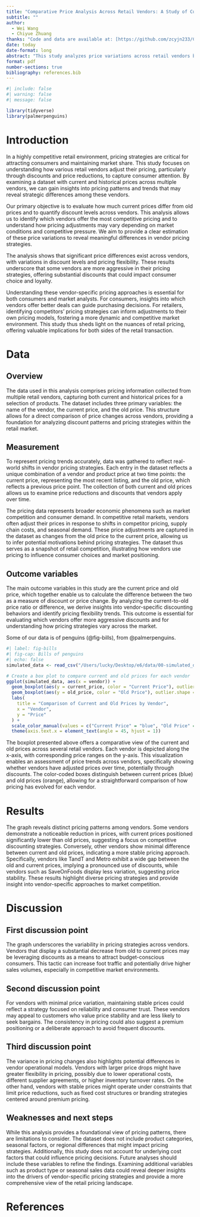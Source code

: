 ```yaml
---
title: "Comparative Price Analysis Across Retail Vendors: A Study of Current and Historical Pricing Trends"
subtitle: ""
author: 
  - Wei Wang
  - Chiyue Zhuang
thanks: "Code and data are available at: [https://github.com/zcyjn233/Canadian-Grocery-Price-Data-Analysis)."
date: today
date-format: long
abstract: "This study analyzes price variations across retail vendors by comparing current and historical pricing data. We assess discount patterns and pricing strategies, providing insights into vendor-specific price dynamics. The findings offer valuable implications for consumer decisions and competitive pricing in the retail market."
format: pdf
number-sections: true
bibliography: references.bib
---
```


```r
#| include: false
#| warning: false
#| message: false

library(tidyverse)
library(palmerpenguins)
```


# Introduction

In a highly competitive retail environment, pricing strategies are critical for attracting consumers and maintaining market share. This study focuses on understanding how various retail vendors adjust their pricing, particularly through discounts and price reductions, to capture consumer attention. By examining a dataset with current and historical prices across multiple vendors, we can gain insights into pricing patterns and trends that may reveal strategic differences among these vendors.

Our primary objective is to evaluate how much current prices differ from old prices and to quantify discount levels across vendors. This analysis allows us to identify which vendors offer the most competitive pricing and to understand how pricing adjustments may vary depending on market conditions and competitive pressure. We aim to provide a clear estimation of these price variations to reveal meaningful differences in vendor pricing strategies.

The analysis shows that significant price differences exist across vendors, with variations in discount levels and pricing flexibility. These results underscore that some vendors are more aggressive in their pricing strategies, offering substantial discounts that could impact consumer choice and loyalty.

Understanding these vendor-specific pricing approaches is essential for both consumers and market analysts. For consumers, insights into which vendors offer better deals can guide purchasing decisions. For retailers, identifying competitors' pricing strategies can inform adjustments to their own pricing models, fostering a more dynamic and competitive market environment. This study thus sheds light on the nuances of retail pricing, offering valuable implications for both sides of the retail transaction.


# Data {#sec-data}

## Overview

The data used in this analysis comprises pricing information collected from multiple retail vendors, capturing both current and historical prices for a selection of products. The dataset includes three primary variables: the name of the vendor, the current price, and the old price. This structure allows for a direct comparison of price changes across vendors, providing a foundation for analyzing discount patterns and pricing strategies within the retail market.

## Measurement
	
To represent pricing trends accurately, data was gathered to reflect real-world shifts in vendor pricing strategies. Each entry in the dataset reflects a unique combination of a vendor and product price at two time points: the current price, representing the most recent listing, and the old price, which reflects a previous price point. The collection of both current and old prices allows us to examine price reductions and discounts that vendors apply over time.

The pricing data represents broader economic phenomena such as market competition and consumer demand. In competitive retail markets, vendors often adjust their prices in response to shifts in competitor pricing, supply chain costs, and seasonal demand. These price adjustments are captured in the dataset as changes from the old price to the current price, allowing us to infer potential motivations behind pricing strategies. The dataset thus serves as a snapshot of retail competition, illustrating how vendors use pricing to influence consumer choices and market positioning.

## Outcome variables

The main outcome variables in this study are the current price and old price, which together enable us to calculate the difference between the two as a measure of discount or price change. By analyzing the current-to-old price ratio or difference, we derive insights into vendor-specific discounting behaviors and identify pricing flexibility trends. This outcome is essential for evaluating which vendors offer more aggressive discounts and for understanding how pricing strategies vary across the market.

Some of our data is of penguins (@fig-bills), from @palmerpenguins.

```r
#| label: fig-bills
#| fig-cap: Bills of penguins
#| echo: false
simulated_data <- read_csv("/Users/lucky/Desktop/e6/data/00-simulated_data/simulated_data.csv")

# Create a box plot to compare current and old prices for each vendor
ggplot(simulated_data, aes(x = vendor)) +
  geom_boxplot(aes(y = current_price, color = "Current Price"), outlier.shape = NA) +
  geom_boxplot(aes(y = old_price, color = "Old Price"), outlier.shape = NA) +
  labs(
    title = "Comparison of Current and Old Prices by Vendor",
    x = "Vendor",
    y = "Price"
  ) +
  scale_color_manual(values = c("Current Price" = "blue", "Old Price" = "orange")) +
  theme(axis.text.x = element_text(angle = 45, hjust = 1))
```

The boxplot presented above offers a comparative view of the current and old prices across several retail vendors. Each vendor is depicted along the x-axis, with corresponding price ranges on the y-axis. This visualization enables an assessment of price trends across vendors, specifically showing whether vendors have adjusted prices over time, potentially through discounts. The color-coded boxes distinguish between current prices (blue) and old prices (orange), allowing for a straightforward comparison of how pricing has evolved for each vendor.

# Results

The graph reveals distinct pricing patterns among vendors. Some vendors demonstrate a noticeable reduction in prices, with current prices positioned significantly lower than old prices, suggesting a focus on competitive discounting strategies. Conversely, other vendors show minimal difference between current and old prices, indicating a more stable pricing approach. Specifically, vendors like TandT and Metro exhibit a wide gap between the old and current prices, implying a pronounced use of discounts, while vendors such as SaveOnFoods display less variation, suggesting price stability. These results highlight diverse pricing strategies and provide insight into vendor-specific approaches to market competition.

# Discussion

## First discussion point {#sec-first-point}

The graph underscores the variability in pricing strategies across vendors. Vendors that display a substantial decrease from old to current prices may be leveraging discounts as a means to attract budget-conscious consumers. This tactic can increase foot traffic and potentially drive higher sales volumes, especially in competitive market environments. 

## Second discussion point

For vendors with minimal price variation, maintaining stable prices could reflect a strategy focused on reliability and consumer trust. These vendors may appeal to customers who value price stability and are less likely to seek bargains. The consistency in pricing could also suggest a premium positioning or a deliberate approach to avoid frequent discounts.

## Third discussion point

The variance in pricing changes also highlights potential differences in vendor operational models. Vendors with larger price drops might have greater flexibility in pricing, possibly due to lower operational costs, different supplier agreements, or higher inventory turnover rates. On the other hand, vendors with stable prices might operate under constraints that limit price reductions, such as fixed cost structures or branding strategies centered around premium pricing.

## Weaknesses and next steps

While this analysis provides a foundational view of pricing patterns, there are limitations to consider. The dataset does not include product categories, seasonal factors, or regional differences that might impact pricing strategies. Additionally, this study does not account for underlying cost factors that could influence pricing decisions. Future analyses should include these variables to refine the findings. Examining additional variables such as product type or seasonal sales data could reveal deeper insights into the drivers of vendor-specific pricing strategies and provide a more comprehensive view of the retail pricing landscape.




\newpage


# References


